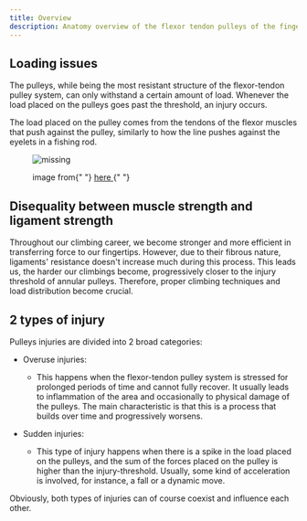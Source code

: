 ```yaml
---
title: Overview
description: Anatomy overview of the flexor tendon pulleys of the finger
---
```



## Loading issues

The pulleys, while being the most resistant structure of the flexor-tendon pulley system, can only withstand a certain amount of load. Whenever the load placed on the pulleys goes past the threshold, an injury occurs.

The load placed on the pulley comes from the tendons of the flexor muscles that push against the pulley, similarly to how the line pushes against the eyelets in a fishing rod.

<figure>
  <img src={Rod} alt="missing" style={{ width: "60%", marginLeft: "20%" }} />
  <figcaption>
    <p>
      image from{" "}
      <a href="https://www.clipartlogo.com/istock/icon-fishing-rod-vector-1724367.html">
        here
      </a>{" "}
    </p>
  </figcaption>
</figure>

## Disequality between muscle strength and ligament strength

Throughout our climbing career, we become stronger and more efficient in transferring force to our fingertips. However, due to their fibrous nature, ligaments' resistance doesn't increase much during this process. This leads us, the harder our climbings become, progressively closer to the injury threshold of annular pulleys. Therefore, proper climbing techniques and load distribution become crucial.

## 2 types of injury

Pulleys injuries are divided into 2 broad categories:

- Overuse injuries:

  - This happens when the flexor-tendon pulley system is stressed for prolonged periods of time and cannot fully recover. It usually leads to inflammation of the area and occasionally to physical damage of the pulleys. The main characteristic is that this is a process that builds over time and progressively worsens.

- Sudden injuries:
  - This type of injury happens when there is a spike in the load placed on the pulleys, and the sum of the forces placed on the pulley is higher than the injury-threshold. Usually, some kind of acceleration is involved, for instance, a fall or a dynamic move.

Obviously, both types of injuries can of course coexist and influence each other.
